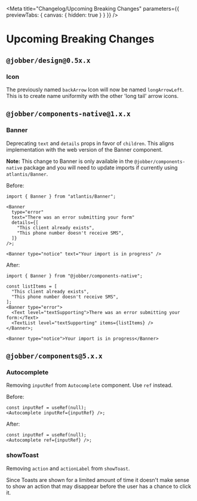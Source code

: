 
<Meta
  title="Changelog/Upcoming Breaking Changes"
  parameters={{ previewTabs: { canvas: { hidden: true } } }}
/>

# Upcoming Breaking Changes

## `@jobber/design@0.5x.x`

### Icon

The previously named `backArrow` Icon will now be named `longArrowLeft`. This is
to create name uniformity with the other 'long tail' arrow icons.

## `@jobber/components-native@1.x.x`

### Banner

Deprecating `text` and `details` props in favor of `children`. This aligns
implementation with the web version of the Banner component.

**Note:** This change to Banner is only available in the
`@jobber/components-native` package and you will need to update imports if
currently using `atlantis/Banner`.

Before:

```tsx
import { Banner } from "atlantis/Banner";

<Banner
  type="error"
  text="There was an error submitting your form"
  details={[
    "This client already exists",
    "This phone number doesn't receive SMS",
  ]}
/>;
```

```tsx
<Banner type="notice" text="Your import is in progress" />
```

After:

```tsx
import { Banner } from "@jobber/components-native";

const listItems = [
  "This client already exists",
  "This phone number doesn't receive SMS",
];
<Banner type="error">
  <Text level="textSupporting">There was an error submitting your form:</Text>
  <TextList level="textSupporting" items={listItems} />
</Banner>;
```

```tsx
<Banner type="notice">Your import is in progress</Banner>
```

## `@jobber/components@5.x.x`

### Autocomplete

Removing `inputRef` from `Autocomplete` component. Use `ref` instead.

Before:

```tsx
const inputRef = useRef(null);
<Autocomplete inputRef={inputRef} />;
```

After:

```tsx
const inputRef = useRef(null);
<Autocomplete ref={inputRef} />;
```

### showToast

Removing `action` and `actionLabel` from `showToast`.

Since Toasts are shown for a limited amount of time it doesn't make sense to
show an action that may disappear before the user has a chance to click it.
